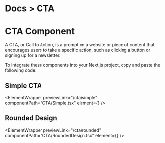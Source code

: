
<h1 className="text-gray-800 dark:text-gray-200  text-[14px] mt-3 ">
  <span className="text-gray-500 ">Docs ></span> CTA
</h1>

# CTA Component

A CTA, or Call to Action, is a prompt on a website or piece of content that encourages users to take a specific action, such as clicking a button or signing up for a newsletter.

To integrate these components into your Next.js project, copy and paste the following code:

## Simple CTA

<ElementWrapper
  previewLink="/cta/simple"
  componentPath="CTA/Simple.tsx"
  element={<Simple />}
/>

## Rounded Design

<ElementWrapper
  previewLink="/cta/rounded"
  componentPath="CTA/RoundedDesign.tsx"
  element={<RoundedDesign />}
/>
